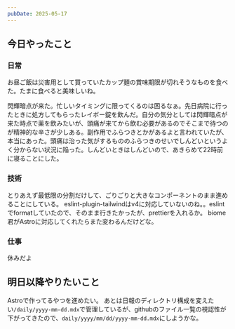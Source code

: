 ```yaml
---
pubDate: 2025-05-17
---
```



## 今日やったこと

### 日常


お昼ご飯は災害用として買っていたカップ麺の賞味期限が切れそうなものを食べた。たまに食べると美味しいね。

閃輝暗点が来た。忙しいタイミングに限ってくるのは困るなぁ。先日病院に行ったときに処方してもらったレイボー錠を飲んだ。自分の気分としては閃輝暗点が来た時点で薬を飲みたいが、頭痛が来てから飲む必要があるのでそこまで待つのが精神的な辛さが少しある。副作用でふらつきとかがあるよと言われていたが、本当にあった。頭痛は治った気がするもののふらつきのせいでしんどいというよく分からない状況に陥った。しんどいときはしんどいので、あきらめて22時前に寝ることにした。

### 技術

とりあえず最低限の分割だけして、ごりごりと大きなコンポーネントのまま進めることにしている。
eslint-plugin-tailwindはv4に対応していないのね。。eslintでformatしていたので、そのまま行きたかったが、prettierを入れるか。
biome君がAstroに対応してくれたらまた変わるんだけどな。


### 仕事

休みだよ


## 明日以降やりたいこと

Astroで作ってるやつを進めたい。
あとは日報のディレクトリ構成を変えたい`/daily/yyyy-mm-dd.mdx`で管理しているが、githubのファイル一覧の視認性が下がってきたので、`daily/yyyy/mm/dd/yyyy-mm-dd.mdx`にしようかな。
